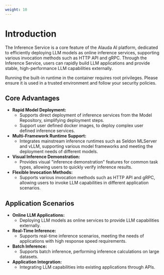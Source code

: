 ```yaml
---
weight: 10
---
```


# Introduction

The Inference Service is a core feature of the Alauda AI platform, dedicated to efficiently deploying LLM models as online inference services, supporting various invocation methods such as HTTP API and gRPC. Through the Inference Service, users can rapidly build LLM applications and provide stable, high-performance LLM capabilities externally.

<Directive type="warning">
Running the built-in runtime in the container requires root privileges. Please ensure it is used in a trusted environment and follow your security policies.
</Directive>

## Core Advantages

* **Rapid Model Deployment:**
    * Supports direct deployment of inference services from the Model Repository, simplifying deployment steps.
    * Support user defined docker images, to deploy complex user defined inference services.
* **Multi-Framework Runtime Support:**
    * Integrates mainstream inference runtimes such as Seldon MLServer and vLLM, supporting various model frameworks and meeting the deployment needs of different models.
* **Visual Inference Demonstration:**
    * Provides visual "inference demonstration" features for common task types, allowing users to quickly verify inference results.
* **Flexible Invocation Methods:**
    * Supports various invocation methods such as HTTP API and gRPC, allowing users to invoke LLM capabilities in different application scenarios.

## Application Scenarios

* **Online LLM Applications:**
    * Deploying LLM models as online services to provide LLM capabilities externally.
* **Real-Time Inference:**
    * Supports real-time inference scenarios, meeting the needs of applications with high response speed requirements.
* **Batch Inference:**
    * Supports batch inference, performing inference calculations on large datasets.
* **Application Integration:**
    * Integrating LLM capabilities into existing applications through APIs.

